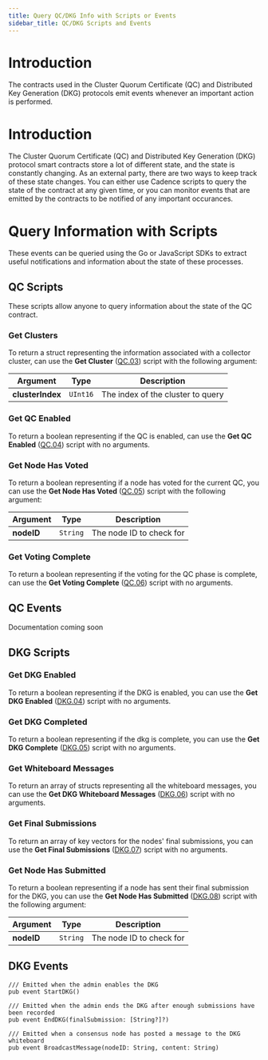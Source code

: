 ```yaml
---
title: Query QC/DKG Info with Scripts or Events
sidebar_title: QC/DKG Scripts and Events
---
```


# Introduction

The contracts used in the Cluster Quorum Certificate (QC) and Distributed Key Generation (DKG) protocols
emit events whenever an important action is performed.

# Introduction

The Cluster Quorum Certificate (QC) and Distributed Key Generation (DKG) protocol smart contracts
store a lot of different state, and the state is constantly changing.
As an external party, there are two ways to keep track of these state changes. 
You can either use Cadence scripts to query the state of the contract at any given time,
or you can monitor events that are emitted by the contracts to be notified of any important occurances.

# Query Information with Scripts

These events can be queried using the Go or JavaScript SDKs to extract useful notifications and information about the
state of these processes.

## QC Scripts

These scripts allow anyone to query information about the state of the QC contract.

### Get Clusters

To return a struct representing the information associated with a collector cluster,
can use the **Get Cluster** ([QC.03](/core-contracts/epoch-contract-reference/#quorum-certificate-transactions-and-scripts)) script with the following argument:

| Argument         | Type     | Description |
|------------------|----------|-------------|
| **clusterIndex** | `UInt16` | The index of the cluster to query |

### Get QC Enabled

To return a boolean representing if the QC is enabled,
can use the **Get QC Enabled** ([QC.04](/core-contracts/epoch-contract-reference/#quorum-certificate-transactions-and-scripts)) script with no arguments.

### Get Node Has Voted

To return a boolean representing if a node has voted for the current QC, you
can use the **Get Node Has Voted** ([QC.05](/core-contracts/epoch-contract-reference/#quorum-certificate-transactions-and-scripts)) script with the following argument:

| Argument         | Type     | Description |
|------------------|----------|-------------|
| **nodeID** | `String` | The node ID to check for |


### Get Voting Complete

To return a boolean representing if the voting for the QC phase is complete,
can use the **Get Voting Complete** ([QC.06](/core-contracts/epoch-contract-reference/#quorum-certificate-transactions-and-scripts)) script with no arguments.

## QC Events

Documentation coming soon

## DKG Scripts

### Get DKG Enabled

To return a boolean representing if the DKG is enabled, you
can use the **Get DKG Enabled** ([DKG.04](/core-contracts/epoch-contract-reference/#dkg-transactions-and-scripts)) script with no arguments.

### Get DKG Completed

To return a boolean representing if the dkg is complete, you
can use the **Get DKG Complete** ([DKG.05](/core-contracts/epoch-contract-reference/#dkg-transactions-and-scripts)) script with no arguments.

### Get Whiteboard Messages

To return an array of structs representing all the whiteboard messages, you
can use the **Get DKG Whiteboard Messages** ([DKG.06](/core-contracts/epoch-contract-reference/#dkg-transactions-and-scripts)) script with no arguments.

### Get Final Submissions

To return an array of key vectors for the nodes' final submissions, you
can use the **Get Final Submissions** ([DKG.07](/core-contracts/epoch-contract-reference/#dkg-transactions-and-scripts)) script with no arguments.

### Get Node Has Submitted

To return a boolean representing if a node has sent their final submission for the DKG, you
can use the **Get Node Has Submitted** ([DKG.08](/core-contracts/epoch-contract-reference/#dkg-transactions-and-scripts)) script with the following argument:

| Argument         | Type     | Description |
|------------------|----------|-------------|
| **nodeID** | `String` | The node ID to check for |

## DKG Events

```cadence
/// Emitted when the admin enables the DKG
pub event StartDKG()

/// Emitted when the admin ends the DKG after enough submissions have been recorded
pub event EndDKG(finalSubmission: [String?]?)

/// Emitted when a consensus node has posted a message to the DKG whiteboard
pub event BroadcastMessage(nodeID: String, content: String)
```